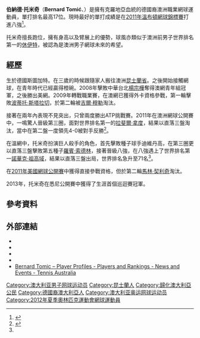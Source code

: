 {{NoteTA
|G1=tennis
}}
{{Infobox 網球選手
|name = Bernard Tomic
|image= [[File:Bernard_Tomic_2011.jpg|150px]]
|caption = 托米奇參加澳洲網球公開賽
|country =  {{AUS}}
|residence =  澳洲[[黄金海岸_(澳大利亚)|黃金海岸]]
|birth_date = {{birth date and age|df=yes|1992|10|21}}
|birth_place= {{GER}}[[斯圖加特|斯圖加特]]
|height = 1.96米<ref name="atpworldtour1">{{cite web|url=http://www.atpworldtour.com/Tennis/Players/Top-Players/Bernard-Tomic.aspx|title=Bernard Tomic|publisher=atpworldtour.com|accessdate=2013-01-15|archive-date=2013-01-17|archive-url=https://web.archive.org/web/20130117223550/http://www.atpworldtour.com/Tennis/Players/Top-Players/Bernard-Tomic.aspx|dead-url=no}}</ref>
|weight =91公斤{{convert|91|kg|lb|abbr=on}}<ref name="atpworldtour1"/>
|turnedpro = 2008年
|plays = 右
|careerprizemoney = $5,950,393
|singlesrecord = 183–176
|singlestitles = 4
|juniorsingletitles =  
|highestsinglesranking = 17 (2016年1月27日)
|currentsinglesranking = 96 (2019年7月1日)<ref name=ATPSinglesRankingsCurrent>{{cite web |work=atpworldtour.com |publisher=[[职业网球联合会|ATP]] |title=Current ATP Rankings (singles) |url=http://www.atpworldtour.com/Rankings/Singles.aspx |deadurl=yes |archiveurl=https://web.archive.org/web/20110414115912/http://www.atpworldtour.com/Rankings/Singles.aspx |archivedate=2011-04-14 |accessdate=2011-09-04 }}</ref>
|AustralianOpenresult = 第四輪（2012年、2016）
|FrenchOpenresult = 第二輪（2012、2015、2016年)
|Wimbledonresult = 八強（2011年）
|USOpenresult = 第二輪（2011年）
|Othertournaments = 
|MastersCupresult = 
|Olympicsresult = 
|doublesrecord = 18–48
|doublestitles = 0
|highestdoublesranking = 114 (2017年7月24日)
|FrenchOpenDoublesresult =
|WimbledonDoublesresult =
|USOpenDoublesresult = 
|Mixed = yes
|mixedrecord = 0–1
|mixedtitles = 0
|highestmixedranking = n/a
|AustralianOpenMixedresult = 1R（2009年）
|FrenchOpenMixedresult =
|WimbledonMixedresult = 
|USOpenMixedresult =
|updated = 
}}

'''伯納德·托米奇'''（'''Bernard Tomić'''、{{bd|1992年|10月21日|catIdx=Tomic, Bernard}}）是擁有克羅地亞血統的德國裔澳洲職業網球運動員，單打排名最高17位。現時最好的單打成績是在[[2011年溫布頓網球錦標賽|2011年溫布頓網球錦標賽]]打進八強<ref name="#1">{{cite web |last= |first= |title=Tennis – ATP World Tour – Singles Rankings |url=http://www.atpworldtour.com/Rankings/Singles.aspx |publisher=ATP World Tour, Inc. |accessdate=4 July 2011 |date=4 July 2011 |deadurl=yes |archiveurl=https://web.archive.org/web/20110414115912/http://www.atpworldtour.com/Rankings/Singles.aspx |archivedate=2011-04-14 }}</ref>。

托米奇擅長跑位，擁有身高以及臂展上的優勢，球風亦類似于澳洲前男子世界排名第一的[[休伊特|休伊特]]，被認為是澳洲男子網球未來的希望。

==經歷==
生於德國斯圖加特。在三歲的時候跟隨家人搬往澳洲[[昆士蘭省|昆士蘭省]]。之後開始接觸網球，在青年時代已經贏得橙碗。2008年擊敗中華台北[[楊宗樺|楊宗樺]]奪得澳網青年組冠軍，之後勝出美網。2009年轉戰職業賽，在澳網已獲得外卡資格參戰，第一輪擊敗[[波蒂托·斯塔拉切|波蒂托·斯塔拉切]]，於第二輪被[[吉爾·穆勒|吉爾·穆勒]]淘汰。

接著在兩年內表現不見突出，只曾兩度勝出ATP挑戰賽。2011年在澳洲網球公開賽中，一鳴驚人晉級第三圈，面對世界排名第一的[[拉斐爾·拿度|拉斐爾·拿度]]，結果以直落三盤淘汰，當中在第二盤一度領先4-0被對手反勝<ref>{{cite news|last=Walton|first=Darren|title=Weekend for Bernie: Giantkiller Tomic sets up clash with Nadal|url=http://www.smh.com.au/sport/australian-open/weekend-for-bernie-giantkiller-tomic-sets-up-clash-with-nadal-20110120-19xnr.html?from=smh_sb|accessdate=20 January 2011|newspaper=The Sydney Morning Herald|date=20 January 2011|archive-date=2012-11-08|archive-url=https://web.archive.org/web/20121108063019/http://www.smh.com.au/sport/australian-open/weekend-for-bernie-giantkiller-tomic-sets-up-clash-with-nadal-20110120-19xnr.html?from=smh_sb|dead-url=no}}</ref>。

在溫網中，托米奇扮演巨人殺手的角色，首先擊敗種子球手迪維丹高，在第三圈更以直落三盤擊敗第五種子[[羅賓·索德林|羅賓·索德林]]，接著晉級八強，在八強遇上了世界排名第一[[諾華克·祖高域|諾華克·祖高域]]，結果以直落三盤出局，世界排名急升至71名<ref name="#1"/>。

在[[2011年美國網球公開賽|2011年美國網球公開賽]]中獲得直接參戰資格，但於第二輪[[馬林·契利奇|馬林·契利奇]]淘汰。

2013年，托米奇在悉尼公開賽中獲得了生涯首個巡迴賽冠軍。

==參考資料==
{{reflist}}

== 外部連結 ==
* {{Official|http://www.bernardtomic.com/}}
* {{ATP|id=TA46}}
* {{ITF Profile|id=100096396}}
* {{DavisCupplayerlink|id=100096396}}
* [http://www.tennis.com.au/player-profiles/bernard-tomic Bernard Tomic – Player Profiles - Players and Rankings - News and Events - Tennis Australia]{{Wayback|url=http://www.tennis.com.au/player-profiles/bernard-tomic |date=20110630235741 }}

{{DEFAULTSORT:Tomic, Bernard}}

[[Category:澳大利亚男子网球运动员|Category:澳大利亚男子网球运动员]]
[[Category:昆士蘭人|Category:昆士蘭人]]
[[Category:歸化澳大利亞公民|Category:歸化澳大利亞公民]]
[[Category:德國裔澳大利亞人|Category:德國裔澳大利亞人]]
[[Category:澳大利亚奥运网球运动员|Category:澳大利亚奥运网球运动员]]
[[Category:2012年夏季奧林匹克運動會網球運動員|Category:2012年夏季奧林匹克運動會網球運動員]]